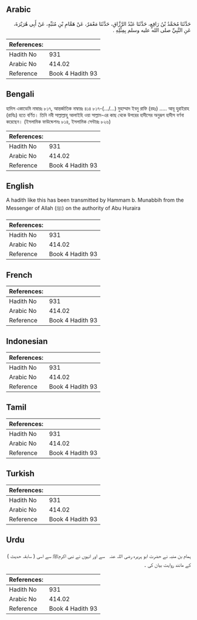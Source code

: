 ## Arabic


<div dir="rtl" lang="ar" style={{fontSize:'larger',backgroundColor:'#f8f9fa',padding:20}}>
حَدَّثَنَا مُحَمَّدُ بْنُ رَافِعٍ، حَدَّثَنَا عَبْدُ الرَّزَّاقِ، حَدَّثَنَا مَعْمَرٌ، عَنْ هَمَّامِ بْنِ مُنَبِّهٍ، عَنْ أَبِي هُرَيْرَةَ، عَنِ النَّبِيِّ صلى الله عليه وسلم بِمِثْلِهِ ‏.‏
</div>
<div style={{backgroundColor:'#f8f9fa',padding:20, marginBottom: 10}}><table> <thead> <tr> <th>References:</th> <th></th> </tr> </thead> <tbody><tr><td>Hadith No</td><td>931</td></tr><tr><td>Arabic No</td><td>414.02</td></tr><tr><td>Reference</td><td>Book 4 Hadith 93</td></tr></tbody></table></div>

## Bengali


<div dir="ltr" lang="bn" style={{fontSize:'larger',backgroundColor:'#f8f9fa',padding:20}}>
হাদিস একাডেমি নাম্বারঃ ৮১৭, আন্তর্জাতিক নাম্বারঃ ৪১৪ ৮১৭-(.../...) মুহাম্মাদ ইবনু রাফি (রহঃ) ..... আবূ হুরাইরাহ (রাযিঃ) হতে বর্ণিত। তিনি নবী সাল্লাল্লাহু আলাইহি ওয়া সাল্লাম-এর কাছ থেকে উপরের হাদীসের অনুরূপ হাদীস বর্ণনা করেছেন। (ইসলামিক ফাউন্ডেশনঃ ৮১৪, ইসলামিক সেন্টারঃ ৮২৬)
</div>
<div style={{backgroundColor:'#f8f9fa',padding:20, marginBottom: 10}}><table> <thead> <tr> <th>References:</th> <th></th> </tr> </thead> <tbody><tr><td>Hadith No</td><td>931</td></tr><tr><td>Arabic No</td><td>414.02</td></tr><tr><td>Reference</td><td>Book 4 Hadith 93</td></tr></tbody></table></div>

## English


<div dir="ltr" lang="en" style={{fontSize:'larger',backgroundColor:'#f8f9fa',padding:20}}>
A hadith like this has been transmitted by Hammam b. Munabbih from the Messenger of Allah (ﷺ) on the authority of Abu Huraira
</div>
<div style={{backgroundColor:'#f8f9fa',padding:20, marginBottom: 10}}><table> <thead> <tr> <th>References:</th> <th></th> </tr> </thead> <tbody><tr><td>Hadith No</td><td>931</td></tr><tr><td>Arabic No</td><td>414.02</td></tr><tr><td>Reference</td><td>Book 4 Hadith 93</td></tr></tbody></table></div>

## French


<div dir="ltr" lang="fr" style={{fontSize:'larger',backgroundColor:'#f8f9fa',padding:20}}>

</div>
<div style={{backgroundColor:'#f8f9fa',padding:20, marginBottom: 10}}><table> <thead> <tr> <th>References:</th> <th></th> </tr> </thead> <tbody><tr><td>Hadith No</td><td>931</td></tr><tr><td>Arabic No</td><td>414.02</td></tr><tr><td>Reference</td><td>Book 4 Hadith 93</td></tr></tbody></table></div>

## Indonesian


<div dir="ltr" lang="id" style={{fontSize:'larger',backgroundColor:'#f8f9fa',padding:20}}>

</div>
<div style={{backgroundColor:'#f8f9fa',padding:20, marginBottom: 10}}><table> <thead> <tr> <th>References:</th> <th></th> </tr> </thead> <tbody><tr><td>Hadith No</td><td>931</td></tr><tr><td>Arabic No</td><td>414.02</td></tr><tr><td>Reference</td><td>Book 4 Hadith 93</td></tr></tbody></table></div>

## Tamil


<div dir="ltr" lang="ta" style={{fontSize:'larger',backgroundColor:'#f8f9fa',padding:20}}>

</div>
<div style={{backgroundColor:'#f8f9fa',padding:20, marginBottom: 10}}><table> <thead> <tr> <th>References:</th> <th></th> </tr> </thead> <tbody><tr><td>Hadith No</td><td>931</td></tr><tr><td>Arabic No</td><td>414.02</td></tr><tr><td>Reference</td><td>Book 4 Hadith 93</td></tr></tbody></table></div>

## Turkish


<div dir="ltr" lang="tr" style={{fontSize:'larger',backgroundColor:'#f8f9fa',padding:20}}>

</div>
<div style={{backgroundColor:'#f8f9fa',padding:20, marginBottom: 10}}><table> <thead> <tr> <th>References:</th> <th></th> </tr> </thead> <tbody><tr><td>Hadith No</td><td>931</td></tr><tr><td>Arabic No</td><td>414.02</td></tr><tr><td>Reference</td><td>Book 4 Hadith 93</td></tr></tbody></table></div>

## Urdu


<div dir="rtl" lang="ur" style={{fontSize:'larger',backgroundColor:'#f8f9fa',padding:20}}>
ہمام بن منبہ نے حضرت ابو ہریرہ ‌رضی ‌اللہ ‌عنہ ‌ ‌ سے اور انہوں نے نبی اکرمﷺ سے اسی ( سابقہ حدیث ) کے مانند روایت بیان کی ۔
</div>
<div style={{backgroundColor:'#f8f9fa',padding:20, marginBottom: 10}}><table> <thead> <tr> <th>References:</th> <th></th> </tr> </thead> <tbody><tr><td>Hadith No</td><td>931</td></tr><tr><td>Arabic No</td><td>414.02</td></tr><tr><td>Reference</td><td>Book 4 Hadith 93</td></tr></tbody></table></div>
